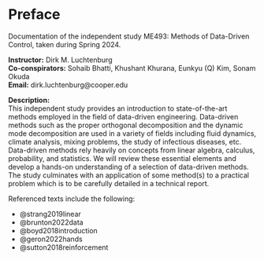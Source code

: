 # Preface {.unnumbered}

Documentation of the independent study ME493: Methods of Data-Driven Control, taken during Spring 2024.

**Instructor:** Dirk M. Luchtenburg<br/>
**Co-conspirators:** Sohaib Bhatti, Khushant Khurana, Eunkyu (Q) Kim, Sonam Okuda<br/>
**Email:** dirk.luchtenburg@cooper.edu<br/>

**Description:**<br/>
This independent study provides an introduction to state-of-the-art methods employed in the field of data-driven engineering. Data-driven methods such as the proper orthogonal decomposition and the dynamic mode decomposition are used in a variety of fields including fluid dynamics, climate analysis, mixing problems, the study of infectious diseases, etc. Data-driven methods rely heavily on concepts from linear algebra, calculus, probability, and statistics. We will review these essential elements and develop a hands-on understanding of a selection of data-driven methods. The study culminates with an application of some method(s) to a practical problem which is to be carefully detailed in a technical report.

Referenced texts include the following:

- @strang2019linear <br/>
- @brunton2022data <br/>
- @boyd2018introduction <br/>
- @geron2022hands <br/>
- @sutton2018reinforcement